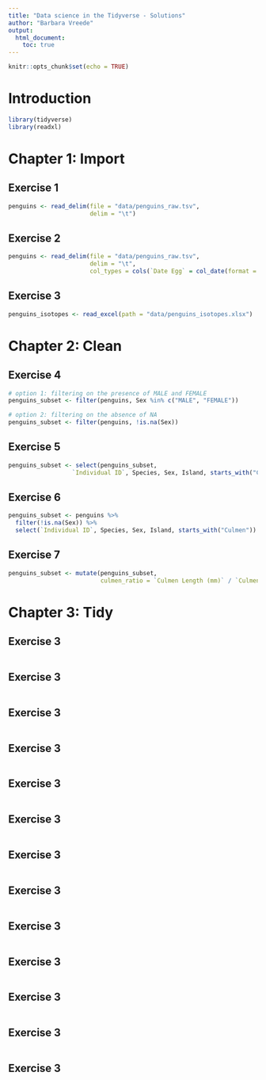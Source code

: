 ```yaml
---
title: "Data science in the Tidyverse - Solutions"
author: "Barbara Vreede"
output:
  html_document:
    toc: true
---
```

```r
knitr::opts_chunk$set(echo = TRUE)
```

# Introduction

```r
library(tidyverse)
library(readxl)
```


# Chapter 1: Import 

## Exercise 1
```r
penguins <- read_delim(file = "data/penguins_raw.tsv",
                       delim = "\t")
```


## Exercise 2
```r
penguins <- read_delim(file = "data/penguins_raw.tsv",
                       delim = "\t",
                       col_types = cols(`Date Egg` = col_date(format = "%d/%m/%Y")))
```

## Exercise 3
```r
penguins_isotopes <- read_excel(path = "data/penguins_isotopes.xlsx")
```


# Chapter 2: Clean

## Exercise 4
```r
# option 1: filtering on the presence of MALE and FEMALE
penguins_subset <- filter(penguins, Sex %in% c("MALE", "FEMALE"))

# option 2: filtering on the absence of NA
penguins_subset <- filter(penguins, !is.na(Sex))
```

## Exercise 5
```r
penguins_subset <- select(penguins_subset, 
                  `Individual ID`, Species, Sex, Island, starts_with("Culmen"))
```

## Exercise 6
```r
penguins_subset <- penguins %>%
  filter(!is.na(Sex)) %>%
  select(`Individual ID`, Species, Sex, Island, starts_with("Culmen"))
```


## Exercise 7
```r
penguins_subset <- mutate(penguins_subset,
                          culmen_ratio = `Culmen Length (mm)` / `Culmen Depth (mm)`)
```



# Chapter 3: Tidy

## Exercise 3
```r

```

## Exercise 3
```r

```


## Exercise 3
```r

```

## Exercise 3
```r

```

## Exercise 3
```r

```

## Exercise 3
```r

```

## Exercise 3
```r

```

## Exercise 3
```r

```

## Exercise 3
```r

```

## Exercise 3
```r

```

## Exercise 3
```r

```

## Exercise 3
```r

```

## Exercise 3
```r

```